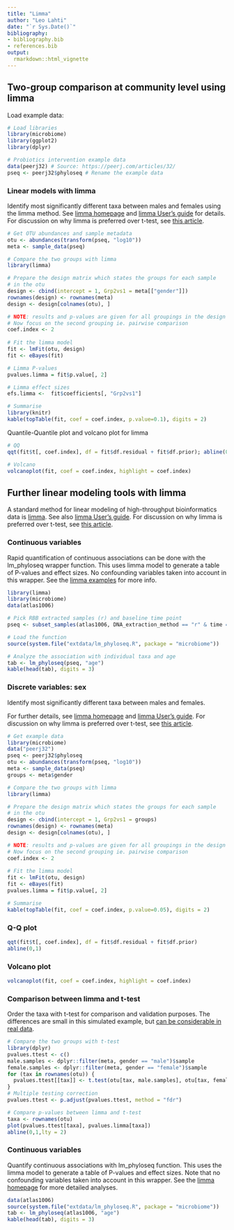 ```yaml
---
title: "Limma"
author: "Leo Lahti"
date: "`r Sys.Date()`"
bibliography: 
- bibliography.bib
- references.bib
output: 
  rmarkdown::html_vignette
---
```

<!--
  %\VignetteEngine{knitr::rmarkdown}
  %\VignetteIndexEntry{microbiome tutorial - limma}
  %\usepackage[utf8]{inputenc}
  %\VignetteEncoding{UTF-8}  
-->


## Two-group comparison at community level using limma

Load example data:

```r
# Load libraries
library(microbiome)
library(ggplot2)
library(dplyr)

# Probiotics intervention example data 
data(peerj32) # Source: https://peerj.com/articles/32/
pseq <- peerj32$phyloseq # Rename the example data
```


### Linear models with limma

Identify most significantly different taxa between males and females using the limma method. See [limma homepage](http://bioinf.wehi.edu.au/limma/) and [limma User's guide](http://www.lcg.unam.mx/~lcollado/R/resources/limma-usersguide.pdf) for details. For discussion on why limma is preferred over t-test, see [this
article](http://www.plosone.org/article/info:doi/10.1371/journal.pone.0012336).

```r
# Get OTU abundances and sample metadata
otu <- abundances(transform(pseq, "log10"))
meta <- sample_data(pseq)

# Compare the two groups with limma
library(limma)

# Prepare the design matrix which states the groups for each sample
# in the otu
design <- cbind(intercept = 1, Grp2vs1 = meta[["gender"]])
rownames(design) <- rownames(meta)
design <- design[colnames(otu), ]

# NOTE: results and p-values are given for all groupings in the design matrix
# Now focus on the second grouping ie. pairwise comparison
coef.index <- 2
     
# Fit the limma model
fit <- lmFit(otu, design)
fit <- eBayes(fit)

# Limma P-values
pvalues.limma = fit$p.value[, 2]

# Limma effect sizes
efs.limma <-  fit$coefficients[, "Grp2vs1"]

# Summarise
library(knitr)
kable(topTable(fit, coef = coef.index, p.value=0.1), digits = 2)
```

Quantile-Quantile plot and volcano plot for limma

```r
# QQ
qqt(fit$t[, coef.index], df = fit$df.residual + fit$df.prior); abline(0,1)

# Volcano
volcanoplot(fit, coef = coef.index, highlight = coef.index)
```




## Further linear modeling tools with limma

A standard method for linear modeling of high-throughput bioinformatics data is [limma](http://bioinf.wehi.edu.au/limma/). See also
[limma User's guide](http://www.lcg.unam.mx/~lcollado/R/resources/limma-usersguide.pdf). For discussion on why limma is preferred over t-test, see [this
article](http://www.plosone.org/article/info:doi/10.1371/journal.pone.0012336).

### Continuous variables

Rapid quantification of continuous associations can be done with the
lm_phyloseq wrapper function. This uses limma model to generate a
table of P-values and effect sizes. No confounding variables taken
into account in this wrapper. See the [limma examples](limma.md) for
more info.

```r
library(limma)
library(microbiome)
data(atlas1006)

# Pick RBB extracted samples (r) and baseline time point
pseq <- subset_samples(atlas1006, DNA_extraction_method == "r" & time == 0)

# Load the function
source(system.file("extdata/lm_phyloseq.R", package = "microbiome"))

# Analyze the association with individual taxa and age
tab <- lm_phyloseq(pseq, "age")
kable(head(tab), digits = 3)
```


### Discrete variables: sex

Identify most significantly different taxa between males and females.

For further details, see [limma
homepage](http://bioinf.wehi.edu.au/limma/) and [limma User's
guide](http://www.lcg.unam.mx/~lcollado/R/resources/limma-usersguide.pdf). For
discussion on why limma is preferred over t-test, see [this
article](http://www.plosone.org/article/info:doi/10.1371/journal.pone.0012336).

```r
# Get example data
library(microbiome)
data("peerj32")
pseq <- peerj32$phyloseq
otu <- abundances(transform(pseq, "log10"))
meta <- sample_data(pseq)
groups <- meta$gender

# Compare the two groups with limma
library(limma)

# Prepare the design matrix which states the groups for each sample
# in the otu
design <- cbind(intercept = 1, Grp2vs1 = groups)
rownames(design) <- rownames(meta)
design <- design[colnames(otu), ]

# NOTE: results and p-values are given for all groupings in the design matrix
# Now focus on the second grouping ie. pairwise comparison
coef.index <- 2
     
# Fit the limma model
fit <- lmFit(otu, design)
fit <- eBayes(fit)
pvalues.limma = fit$p.value[, 2]

# Summarise 
kable(topTable(fit, coef = coef.index, p.value=0.05), digits = 2)
```


### Q-Q plot


```r
qqt(fit$t[, coef.index], df = fit$df.residual + fit$df.prior)
abline(0,1)
```

### Volcano plot

```r
volcanoplot(fit, coef = coef.index, highlight = coef.index)
```



### Comparison between limma and t-test

Order the taxa with t-test for comparison and validation purposes. The
differences are small in this simulated example, but [can be
considerable in real
data](http://www.plosone.org/article/info:doi/10.1371/journal.pone.0012336).

```r
# Compare the two groups with t-test
library(dplyr)
pvalues.ttest <- c()
male.samples <- dplyr::filter(meta, gender == "male")$sample
female.samples <- dplyr::filter(meta, gender == "female")$sample
for (tax in rownames(otu)) {
  pvalues.ttest[[tax]] <- t.test(otu[tax, male.samples], otu[tax, female.samples])$p.value
}
# Multiple testing correction
pvalues.ttest <- p.adjust(pvalues.ttest, method = "fdr")

# Compare p-values between limma and t-test
taxa <- rownames(otu)
plot(pvalues.ttest[taxa], pvalues.limma[taxa])
abline(0,1,lty = 2)
```

### Continuous variables

Quantify continuous associations with lm_phyloseq function. This uses
the limma model to generate a table of P-values and effect sizes. Note
that no confounding variables taken into account in this wrapper. See
the [limma homepage](http://bioinf.wehi.edu.au/limma/) for more
detailed analyses.

```r
data(atlas1006)
source(system.file("extdata/lm_phyloseq.R", package = "microbiome"))
tab <- lm_phyloseq(atlas1006, "age")
kable(head(tab), digits = 3)
```


